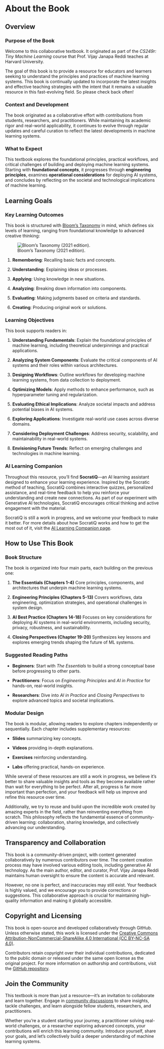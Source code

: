 # About the Book {.unnumbered}

## Overview {#sec-overview-975e}

### Purpose of the Book {#sec-purpose-of-the-book-1c63}

Welcome to this collaborative textbook. It originated as part of the *CS249r: Tiny Machine Learning* course that Prof. Vijay Janapa Reddi teaches at Harvard University.

The goal of this book is to provide a resource for educators and learners seeking to understand the principles and practices of machine learning systems. This book is continually updated to incorporate the latest insights and effective teaching strategies with the intent that it remains a valuable resource in this fast-evolving field. So please check back often!

### Context and Development {#sec-context-and-development-c191}

The book originated as a collaborative effort with contributions from students, researchers, and practitioners. While maintaining its academic rigor and real-world applicability, it continues to evolve through regular updates and careful curation to reflect the latest developments in machine learning systems.

### What to Expect {#sec-what-to-expect-730c}

This textbook explores the foundational principles, practical workflows, and critical challenges of building and deploying machine learning systems. Starting with **foundational concepts**, it progresses through **engineering principles**, examines **operational considerations** for deploying AI systems, and concludes by reflecting on the societal and technological implications of machine learning.

```{=latex}
\clearpage
```

## Learning Goals {#sec-learning-goals-2c1b}

### Key Learning Outcomes {#sec-key-learning-outcomes-db37}

This book is structured with [Bloom's Taxonomy](https://cft.vanderbilt.edu/guides-sub-pages/blooms-taxonomy/) in mind, which defines six levels of learning, ranging from foundational knowledge to advanced creative thinking:

![Bloom's Taxonomy (2021 edition).](images/png/bloom_revised_taxonomy.png){#fig-bloom}

1. **Remembering**: Recalling basic facts and concepts.

2. **Understanding**: Explaining ideas or processes.

3. **Applying**: Using knowledge in new situations.

4. **Analyzing**: Breaking down information into components.

5. **Evaluating**: Making judgments based on criteria and standards.

6. **Creating**: Producing original work or solutions.

### Learning Objectives {#sec-learning-objectives-14b4}

This book supports readers in:

1. **Understanding Fundamentals**: Explain the foundational principles of machine learning, including theoretical underpinnings and practical applications.

2. **Analyzing System Components**: Evaluate the critical components of AI systems and their roles within various architectures.

3. **Designing Workflows**: Outline workflows for developing machine learning systems, from data collection to deployment.

4. **Optimizing Models**: Apply methods to enhance performance, such as hyperparameter tuning and regularization.

5. **Evaluating Ethical Implications**: Analyze societal impacts and address potential biases in AI systems.

6. **Exploring Applications**: Investigate real-world use cases across diverse domains.

7. **Considering Deployment Challenges**: Address security, scalability, and maintainability in real-world systems.

8. **Envisioning Future Trends**: Reflect on emerging challenges and technologies in machine learning.

### AI Learning Companion {#sec-ai-learning-companion-9933}

Throughout this resource, you'll find **SocratiQ**—an AI learning assistant designed to enhance your learning experience. Inspired by the Socratic method of teaching, SocratiQ combines interactive quizzes, personalized assistance, and real-time feedback to help you reinforce your understanding and create new connections. As part of our experiment with Generative AI technologies, SocratiQ encourages critical thinking and active engagement with the material.

SocratiQ is still a work in progress, and we welcome your feedback to make it better. For more details about how SocratiQ works and how to get the most out of it, visit the [AI Learning Companion page](../socratiq/socratiq.qmd).

## How to Use This Book {#sec-how-to-use-this-book-6d53}

### Book Structure {#sec-book-structure-68e2}

The book is organized into four main parts, each building on the previous one:

1. **The Essentials (Chapters 1-4)**
   Core principles, components, and architectures that underpin machine learning systems.

2. **Engineering Principles (Chapters 5-13)**
   Covers workflows, data engineering, optimization strategies, and operational challenges in system design.

3. **AI Best Practice (Chapters 14-18)**
   Focuses on key considerations for deploying AI systems in real-world environments, including security, privacy, robustness, and sustainability.

4. **Closing Perspectives (Chapter 19-20)**
   Synthesizes key lessons and explores emerging trends shaping the future of ML systems.

### Suggested Reading Paths {#sec-suggested-reading-paths-74dc}

- **Beginners**: Start with *The Essentials* to build a strong conceptual base before progressing to other parts.

- **Practitioners**: Focus on *Engineering Principles* and *AI in Practice* for hands-on, real-world insights.

- **Researchers**: Dive into *AI in Practice* and *Closing Perspectives* to explore advanced topics and societal implications.

### Modular Design {#sec-modular-design-f520}

The book is modular, allowing readers to explore chapters independently or sequentially. Each chapter includes supplementary resources:

- **Slides** summarizing key concepts.

- **Videos** providing in-depth explanations.

- **Exercises** reinforcing understanding.

- **Labs** offering practical, hands-on experience.

While several of these resources are still a work in progress, we believe it's better to share valuable insights and tools as they become available rather than wait for everything to be perfect. After all, progress is far more important than perfection, and your feedback will help us improve and refine this resource over time.

Additionally, we try to reuse and build upon the incredible work created by amazing experts in the field, rather than reinventing everything from scratch. This philosophy reflects the fundamental essence of community-driven learning: collaboration, sharing knowledge, and collectively advancing our understanding.

## Transparency and Collaboration {#sec-transparency-and-collaboration-60d8}

This book is a community-driven project, with content generated collaboratively by numerous contributors over time. The content creation process may have involved various editing tools, including generative AI technology. As the main author, editor, and curator, Prof. Vijay Janapa Reddi maintains human oversight to ensure the content is accurate and relevant.

However, no one is perfect, and inaccuracies may still exist. Your feedback is highly valued, and we encourage you to provide corrections or suggestions. This collaborative approach is crucial for maintaining high-quality information and making it globally accessible.

## Copyright and Licensing {#sec-copyright-and-licensing-2ad3}

This book is open-source and developed collaboratively through GitHub. Unless otherwise stated, this work is licensed under the [Creative Commons Attribution-NonCommercial-ShareAlike 4.0 International (CC BY-NC-SA 4.0)](https://creativecommons.org/licenses/by-nc-sa/4.0).

Contributors retain copyright over their individual contributions, dedicated to the public domain or released under the same open license as the original project. For more information on authorship and contributions, visit the [GitHub repository](https://github.com/harvard-edge/cs249r_book).

## Join the Community {#sec-join-the-community-51b1}

This textbook is more than just a resource—it's an invitation to collaborate and learn together. Engage in [community discussions](https://github.com/harvard-edge/cs249r_book/discussions) to share insights, tackle challenges, and learn alongside fellow students, researchers, and practitioners.

Whether you're a student starting your journey, a practitioner solving real-world challenges, or a researcher exploring advanced concepts, your contributions will enrich this learning community. Introduce yourself, share your goals, and let's collectively build a deeper understanding of machine learning systems.
